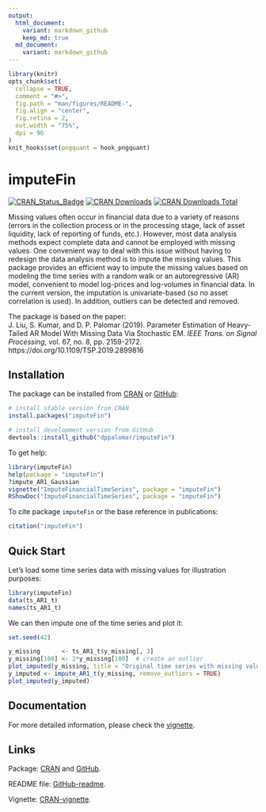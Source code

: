 ```yaml
---
output:
  html_document:
    variant: markdown_github
    keep_md: true
  md_document:
    variant: markdown_github
---
```


<!-- README.md is generated from README.Rmd. Please edit that file -->

```r
library(knitr)
opts_chunk$set(
  collapse = TRUE,
  comment = "#>",
  fig.path = "man/figures/README-",
  fig.align = "center",
  fig.retina = 2,
  out.width = "75%",
  dpi = 96
)
knit_hooks$set(pngquant = hook_pngquant)
```

# imputeFin
[![CRAN_Status_Badge](https://www.r-pkg.org/badges/version/imputeFin)](https://CRAN.R-project.org/package=imputeFin)
[![CRAN Downloads](https://cranlogs.r-pkg.org/badges/imputeFin)](https://CRAN.R-project.org/package=imputeFin)
[![CRAN Downloads Total](https://cranlogs.r-pkg.org/badges/grand-total/imputeFin?color=brightgreen)](https://CRAN.R-project.org/package=imputeFin)

Missing values often occur in financial data due to a variety 
of reasons (errors in the collection process or in the processing stage, 
lack of asset liquidity, lack of reporting of funds, etc.). However, 
most data analysis methods expect complete data and cannot be employed 
with missing values. One convenient way to deal with this issue without 
having to redesign the data analysis method is to impute the missing 
values. This package provides an efficient way to impute the missing 
values based on modeling the time series with a random walk or an 
autoregressive (AR) model, convenient to model log-prices and log-volumes 
in financial data. In the current version, the imputation is 
univariate-based (so no asset correlation is used). In addition,
outliers can be detected and removed.

The package is based on the paper:   
J. Liu, S. Kumar, and D. P. Palomar (2019). Parameter Estimation of 
Heavy-Tailed AR Model With Missing Data Via Stochastic EM. _IEEE Trans. on 
Signal Processing_, vol. 67, no. 8, pp. 2159-2172.
https://doi.org/10.1109/TSP.2019.2899816


## Installation
The package can be installed from [CRAN](https://CRAN.R-project.org/package=imputeFin) or [GitHub](https://github.com/dppalomar/imputeFin):
```r
# install stable version from CRAN
install.packages("imputeFin")

# install development version from GitHub
devtools::install_github("dppalomar/imputeFin")
```

To get help:
```r
library(imputeFin)
help(package = "imputeFin")
?impute_AR1_Gaussian
vignette("ImputeFinancialTimeSeries", package = "imputeFin")
RShowDoc("ImputeFinancialTimeSeries", package = "imputeFin")
```

To cite package `imputeFin` or the base reference in publications:
```r
citation("imputeFin")
```


## Quick Start
Let's load some time series data with missing values for illustration purposes:
```r
library(imputeFin)
data(ts_AR1_t)
names(ts_AR1_t)
```

We can then impute one of the time series and plot it:
```r
set.seed(42)
```
```r
y_missing      <- ts_AR1_t$y_missing[, 3]
y_missing[100] <- 2*y_missing[100]  # create an outlier
plot_imputed(y_missing, title = "Original time series with missing values and one outlier")
y_imputed <- impute_AR1_t(y_missing, remove_outliers = TRUE)
plot_imputed(y_imputed)
```


## Documentation
For more detailed information, please check the
[vignette](https://CRAN.R-project.org/package=imputeFin/vignettes/ImputeFinancialTimeSeries.html).

## Links
Package: [CRAN](https://CRAN.R-project.org/package=imputeFin) and [GitHub](https://github.com/dppalomar/imputeFin).

README file: [GitHub-readme](https://github.com/dppalomar/imputeFin/blob/master/README.md).

Vignette: [CRAN-vignette](https://CRAN.R-project.org/package=imputeFin/vignettes/ImputeFinancialTimeSeries.html).

